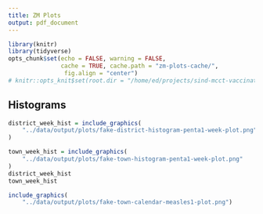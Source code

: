 ```yaml
---
title: ZM Plots
output: pdf_document
---
```





```r
library(knitr)
library(tidyverse)
opts_chunk$set(echo = FALSE, warning = FALSE, 
               cache = TRUE, cache.path = "zm-plots-cache/", 
                fig.align = "center")
# knitr::opts_knit$set(root.dir = "/home/ed/projects/sind-mcct-vaccination")       
```


## Histograms 

```r

district_week_hist = include_graphics(
    "../data/output/plots/fake-district-histogram-penta1-week-plot.png"
)

town_week_hist = include_graphics(
    "../data/output/plots/fake-town-histogram-penta1-week-plot.png"
)
district_week_hist
town_week_hist

```



```r

include_graphics(
    "../data/output/plots/fake-town-calendar-measles1-plot.png")
```
